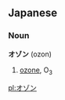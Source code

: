 ==Japanese==                                          
===Noun===
'''オゾン''' (ozon)

# [[ozone]], O<sub>3</sub>

[[pl:オゾン]]